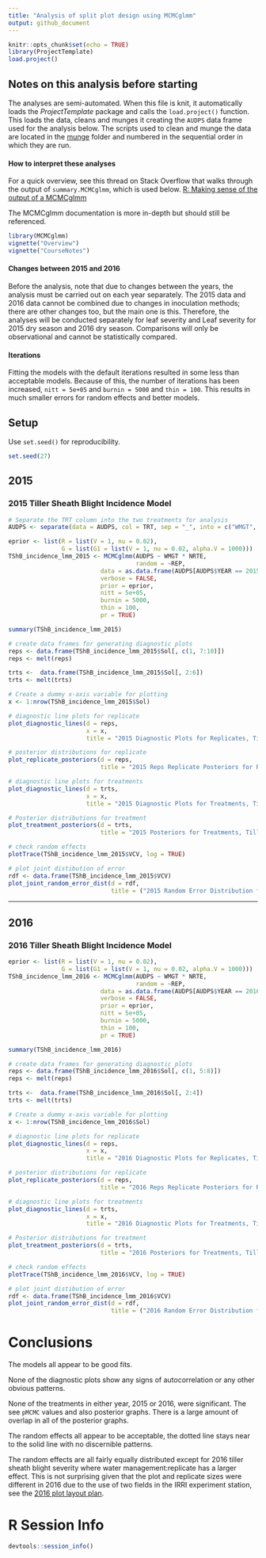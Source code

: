 ```yaml
---
title: "Analysis of split plot design using MCMCglmm"
output: github_document
---
```


```r
knitr::opts_chunk$set(echo = TRUE)
library(ProjectTemplate)
load.project()
```
## Notes on this analysis before starting

The analyses are semi-automated. When this file is knit, it automatically loads the _ProjectTemplate_ package and calls the `load.project()` function. This loads the data, cleans and munges it creating the `AUDPS` data frame used for the analysis below. The scripts used to clean and munge the data are located in the [munge](./munge) folder and numbered in the sequential order in which they are run.

#### How to interpret these analyses

For a quick overview, see this thread on Stack Overflow that walks through the output of `summary.MCMCglmm`,
which is used below. [R: Making sense of the output of a MCMCglmm](http://stackoverflow.com/questions/20993643/r-making-sense-of-the-output-of-a-mcmcglmm)

The MCMCglmm documentation is more in-depth but should still be referenced.
```r
library(MCMCglmm)
vignette("Overview")
vignette("CourseNotes")
```

#### Changes between 2015 and 2016

Before the analysis, note that due to changes between the years, the analysis
must be carried out on each year separately. The 2015 data and 2016 data cannot
be combined due to changes in inoculation methods; there are other changes too,
but the main one is this. Therefore, the analyses will be conducted separately for
leaf severity and Leaf severity for 2015 dry season and 2016 dry season.
Comparisons will only be observational and cannot be statistically compared.

#### Iterations
Fitting the models with the default iterations resulted in some less than
acceptable models. Because of this, the number of iterations has been increased,
`nitt = 5e+05` and `burnin = 5000` and `thin = 100`. This results in much
smaller errors for random effects and better models.

## Setup
Use `set.seed()` for reproducibility.

```r
set.seed(27)
```

## 2015

### 2015 Tiller Sheath Blight Incidence Model
```r

# Separate the TRT column into the two treatments for analysis
AUDPS <- separate(data = AUDPS, col = TRT, sep = "_", into = c("WMGT", "NRTE"))

eprior <- list(R = list(V = 1, nu = 0.02),
               G = list(G1 = list(V = 1, nu = 0.02, alpha.V = 1000)))
TShB_incidence_lmm_2015 <- MCMCglmm(AUDPS ~ WMGT * NRTE,
                                    random = ~REP, 
                          data = as.data.frame(AUDPS[AUDPS$YEAR == 2015, ]),
                          verbose = FALSE,
                          prior = eprior,
                          nitt = 5e+05,
                          burnin = 5000,
                          thin = 100,
                          pr = TRUE)

summary(TShB_incidence_lmm_2015)

# create data frames for generating diagnostic plots
reps <- data.frame(TShB_incidence_lmm_2015$Sol[, c(1, 7:10)])
reps <- melt(reps)

trts <-  data.frame(TShB_incidence_lmm_2015$Sol[, 2:6])
trts <- melt(trts)

# Create a dummy x-axis variable for plotting
x <- 1:nrow(TShB_incidence_lmm_2015$Sol)

# diagnostic line plots for replicate
plot_diagnostic_lines(d = reps,
                      x = x,
                      title = "2015 Diagnostic Plots for Replicates, Tiller ShB Incidence")

# posterior distributions for replicate
plot_replicate_posteriors(d = reps,
                          title = "2015 Reps Replicate Posteriors for Replicates, Tiller ShB Incidence")

# diagnostic line plots for treatments
plot_diagnostic_lines(d = trts,
                      x = x,
                      title = "2015 Diagnostic Plots for Treatments, Tiller ShB Incidence")

# Posterior distributions for treatment
plot_treatment_posteriors(d = trts,
                          title = "2015 Posteriors for Treatments, Tiller ShB Incidence")

# check random effects
plotTrace(TShB_incidence_lmm_2015$VCV, log = TRUE)

# plot joint distibution of error
rdf <- data.frame(TShB_incidence_lmm_2015$VCV)
plot_joint_random_error_dist(d = rdf,
                             title = ("2015 Random Error Distribution for Tiller ShB Incidence"))
```


*******

## 2016


### 2016 Tiller Sheath Blight Incidence Model
```r

eprior <- list(R = list(V = 1, nu = 0.02),
               G = list(G1 = list(V = 1, nu = 0.02, alpha.V = 1000)))
TShB_incidence_lmm_2016 <- MCMCglmm(AUDPS ~ WMGT * NRTE, 
                                    random = ~REP, 
                          data = as.data.frame(AUDPS[AUDPS$YEAR == 2016, ]),
                          verbose = FALSE,
                          prior = eprior,
                          nitt = 5e+05,
                          burnin = 5000,
                          thin = 100,
                          pr = TRUE)

summary(TShB_incidence_lmm_2016)

# create data frames for generating diagnostic plots
reps <- data.frame(TShB_incidence_lmm_2016$Sol[, c(1, 5:8)])
reps <- melt(reps)

trts <-  data.frame(TShB_incidence_lmm_2016$Sol[, 2:4])
trts <- melt(trts)

# Create a dummy x-axis variable for plotting
x <- 1:nrow(TShB_incidence_lmm_2016$Sol)

# diagnostic line plots for replicate
plot_diagnostic_lines(d = reps,
                      x = x,
                      title = "2016 Diagnostic Plots for Replicates, Tiller ShB Incidence")

# posterior distributions for replicate
plot_replicate_posteriors(d = reps,
                          title = "2016 Reps Replicate Posteriors for Replicates, Tiller ShB Incidence")

# diagnostic line plots for treatments
plot_diagnostic_lines(d = trts,
                      x = x,
                      title = "2016 Diagnostic Plots for Treatments, Tiller ShB Incidence")

# Posterior distributions for treatment
plot_treatment_posteriors(d = trts,
                          title = "2016 Posteriors for Treatments, Tiller ShB Incidence")

# check random effects
plotTrace(TShB_incidence_lmm_2016$VCV, log = TRUE)

# plot joint distibution of error
rdf <- data.frame(TShB_incidence_lmm_2016$VCV)
plot_joint_random_error_dist(d = rdf,
                             title = ("2016 Random Error Distribution for Tiller ShB Incidence"))
```

# Conclusions

The models all appear to be good fits.

None of the diagnostic plots show any signs of autocorrelation or any other obvious patterns.

None of the treatments in either year, 2015 or 2016, were significant. The
see `pMCMC` values and also posterior graphs. There is a large amount of overlap
in all of the posterior graphs.

The random effects all appear to be acceptable, the dotted line stays near to the solid line with no discernible patterns.

The random effects are all fairly equally distributed except for 2016 tiller sheath blight severity where water management:replicate has a larger effect. This is not surprising given that the plot and replicate sizes were different in 2016 due to the use of two fields in the IRRI experiment station, see the [2016 plot layout plan](https://github.com/adamhsparks/AWD_ShB_Interaction/blob/master/doc/Metadata/2016%20AWD%20ShB%20Metadata/ExptLayoutAWD2016.pdf).

# R Session Info
```r
devtools::session_info()
```

